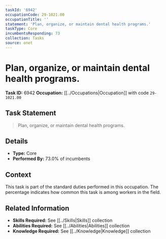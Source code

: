 ```yaml
---
taskId: '6942'
occupationCode: 29-1021.00
occupationTitle: ''
statement: 'Plan, organize, or maintain dental health programs.'
taskType: Core
incumbentsResponding: 73
collection: Tasks
source: onet
---
```

# Plan, organize, or maintain dental health programs.

**Task ID:** 6942
**Occupation:** [[../Occupations|Occupation]] with code `29-1021.00`

## Task Statement

> Plan, organize, or maintain dental health programs.

## Details

- **Type:** Core
- **Performed By:** 73.0% of incumbents

## Context

This task is part of the standard duties performed in this occupation. The percentage indicates how common this task is among workers in the field.

## Related Information

- **Skills Required:** See [[../Skills|Skills]] collection
- **Abilities Required:** See [[../Abilities|Abilities]] collection
- **Knowledge Required:** See [[../Knowledge|Knowledge]] collection
